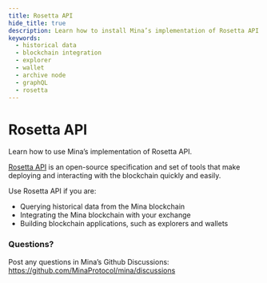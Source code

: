 ```yaml
---
title: Rosetta API
hide_title: true
description: Learn how to install Mina’s implementation of Rosetta API.
keywords:
  - historical data
  - blockchain integration
  - explorer
  - wallet
  - archive node
  - graphQL
  - rosetta
---
```


# Rosetta API


<Subhead>
Learn how to use Mina’s implementation of Rosetta API.
</Subhead>

[Rosetta API](https://docs.cloud.coinbase.com/rosetta/docs/welcome) is an open-source specification and set of tools that make deploying and interacting with the blockchain quickly and easily.

Use Rosetta API if you are:
- Querying historical data from the Mina blockchain
- Integrating the Mina blockchain with your exchange
- Building blockchain applications, such as explorers and wallets

### Questions?

Post any questions in Mina’s Github Discussions: https://github.com/MinaProtocol/mina/discussions

